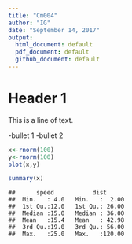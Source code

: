```yaml
---
title: "Cm004"
author: "IG"
date: "September 14, 2017"
output:
  html_document: default
  pdf_document: default
  github_document: default
---
```


# Header 1

This is a line of text.

-bullet 1
-bullet 2

```r
x<-rnorm(100)
y<-rnorm(100)
plot(x,y)
```
```r
summary(x)
```

```
##      speed           dist       
##  Min.   : 4.0   Min.   :  2.00  
##  1st Qu.:12.0   1st Qu.: 26.00  
##  Median :15.0   Median : 36.00  
##  Mean   :15.4   Mean   : 42.98  
##  3rd Qu.:19.0   3rd Qu.: 56.00  
##  Max.   :25.0   Max.   :120.00
```
